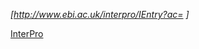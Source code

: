 ''[http://www.ebi.ac.uk/interpro/IEntry?ac={{{1}}} {{{1}}}]''<noinclude>
[[Category:外部资源模板|InterPro]]
</noinclude>